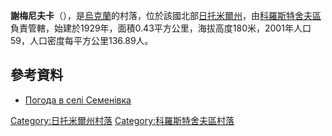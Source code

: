 {{coord|50|13|52|N|29|20|12|E|scale:30000|display=title}}

'''謝梅尼夫卡'''（{{lang-uk|Семенівка}}），是[[烏克蘭|烏克蘭]]的村落，位於該國北部[[日托米爾州|日托米爾州]]，由[[科羅斯特舍夫區|科羅斯特舍夫區]]負責管轄，始建於1929年，面積0.43平方公里，海拔高度180米，2001年人口59，人口密度每平方公里136.89人。

==參考資料==
* [http://weather.in.ua/ua/zhitomirskaja/23591 Погода в селі Семенівка]{{Wayback|url=http://weather.in.ua/ua/zhitomirskaja/23591 |date=20111219151338 }}

{{DEFAULTSORT:Семенівка}}
[[Category:日托米爾州村落|Category:日托米爾州村落]]
[[Category:科羅斯特舍夫區村落|Category:科羅斯特舍夫區村落]]


{{Zhytomyr-geo-stub}}